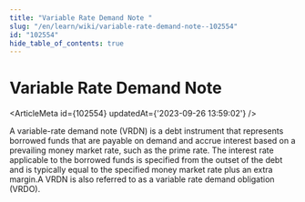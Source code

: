 ```yaml
---
title: "Variable Rate Demand Note "
slug: "/en/learn/wiki/variable-rate-demand-note--102554"
id: "102554"
hide_table_of_contents: true
---
```



# Variable Rate Demand Note 

<ArticleMeta id={102554} updatedAt={'2023-09-26 13:59:02'} />
<div className='border-solid border-b border-t-0 my-4 border-[var(--ifm-color-gray-300)]' />

A variable-rate demand note (VRDN) is a debt instrument that represents borrowed funds that are payable on demand and accrue interest based on a prevailing money market rate, such as the prime rate. The interest rate applicable to the borrowed funds is specified from the outset of the debt and is typically equal to the specified money market rate plus an extra margin.A VRDN is also referred to as a variable rate demand obligation (VRDO).
